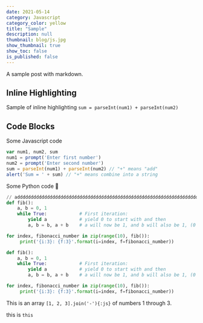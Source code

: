 ```yaml
---
date: 2021-05-14
category: Javascript
category_color: yellow
title: "Sample"
description: null
thumbnail: blog/js.jpg
show_thumbnail: true
show_toc: false
is_published: false
---
```



A sample post with markdown.

## Inline Highlighting

Sample of inline highlighting `sum = parseInt(num1) + parseInt(num2)`

## Code Blocks

Some Javascript code

```javascript {1-2,4}
var num1, num2, sum
num1 = prompt('Enter first number')
num2 = prompt('Enter second number')
sum = parseInt(num1) + parseInt(num2) // "+" means "add"
alert('Sum = ' + sum) // "+" means combine into a string
```

Some Python code 🐍

```python showLineNumbers {1-2,4}
// addddddddddddddddddddddddddddddddddddddddddddddddddddddddddddddddddddddddddddddddddddddddddddddddddddddddddddd
def fib():
    a, b = 0, 1
    while True:            # First iteration:
        yield a            # yield 0 to start with and then
        a, b = b, a + b    # a will now be 1, and b will also be 1, (0 + 1)

for index, fibonacci_number in zip(range(10), fib()):
     print('{i:3}: {f:3}'.format(i=index, f=fibonacci_number))
```

```python title="file.mdx" showLineNumbers {1-2,4}
def fib():
    a, b = 0, 1
    while True:            # First iteration:
        yield a            # yield 0 to start with and then
        a, b = b, a + b    # a will now be 1, and b will also be 1, (0 + 1)

for index, fibonacci_number in zip(range(10), fib()):
     print('{i:3}: {f:3}'.format(i=index, f=fibonacci_number))
```


This is an array `[1, 2, 3].join('-'){:js}` of numbers 1 through 3.

this is `this`